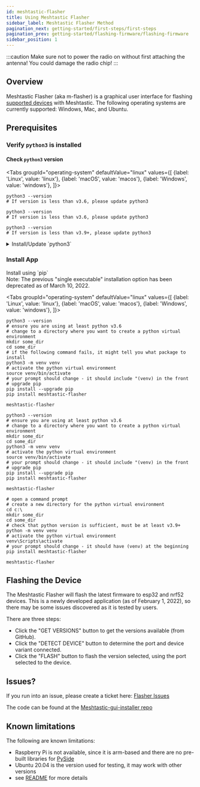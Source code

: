 ```yaml
---
id: meshtastic-flasher
title: Using Meshtastic Flasher
sidebar_label: Meshtastic Flasher Method
pagination_next: getting-started/first-steps/first-steps
pagination_prev: getting-started/flashing-firmware/flashing-firmware
sidebar_position: 1
---
```



:::caution
Make sure not to power the radio on without first attaching the antenna! You could damage the radio chip!
:::

## Overview

Meshtastic Flasher (aka m-flasher) is a graphical user interface for flashing [supported devices](/docs/hardware) with Meshtastic.
The following operating systems are currently supported: Windows, Mac, and Ubuntu.

## Prerequisites

### Verify `python3` is installed

#### Check `python3` version

<Tabs
groupId="operating-system"
defaultValue="linux"
values={[
{label: 'Linux', value: 'linux'},
{label: 'macOS', value: 'macos'},
{label: 'Windows', value: 'windows'},
]}>
<TabItem value="linux">

```shell title="Check python3 version"
python3 --version
# If version is less than v3.6, please update python3
```

</TabItem>
<TabItem value="macos">

```shell title="Check python3 version"
python3 --version
# If version is less than v3.6, please update python3
```

</TabItem>
<TabItem value="windows">

```shell title="Check python3 version"
python3 --version
# If version is less than v3.9+, please update python3
```

</TabItem>
</Tabs>

<details>
<summary>
Install/Update `python3`
</summary>
<Tabs
groupId="operating-system"
defaultValue="linux"
values={[
{label: 'Linux', value: 'linux'},
{label: 'macOS', value: 'macos'},
{label: 'Windows', value: 'windows'},
]}>
<TabItem value="linux">

```shell title="Install python3, pip, and venv"
sudo apt update
sudo apt upgrade
sudo apt install -y python3 python3-pip python3-venv
```

</TabItem>
<TabItem value="macos">

- [Download directly from python.org](https://www.python.org/downloads/macos/)
- [Homebrew](https://brew.sh/)
- [MacPorts](https://www.macports.org/)

</TabItem>
<TabItem value="windows">

- [Download directly from python.org](https://www.python.org/downloads/windows/)

</TabItem>
</Tabs>

</details>

### Install App


<summary>
Install using `pip`
</summary>
Note: The previous "single executable" installation option has been deprecated as of March 10, 2022.

<Tabs
groupId="operating-system"
defaultValue="linux"
values={[
{label: 'Linux', value: 'linux'},
{label: 'macOS', value: 'macos'},
{label: 'Windows', value: 'windows'},
]}>
<TabItem value="linux">

```shell title="Install Meshtastic Flasher"
python3 --version
# ensure you are using at least python v3.6
# change to a directory where you want to create a python virtual environment
mkdir some_dir
cd some_dir
# if the following command fails, it might tell you what package to install
python3 -m venv venv
# activate the python virtual environment
source venv/bin/activate
# your prompt should change - it should include "(venv) in the front
# upgrade pip
pip install --upgrade pip
pip install meshtastic-flasher
```

```shell title="Running Meshtastic Flasher"
meshtastic-flasher
```

  </TabItem>
  <TabItem value="macos">

```shell title="Install Meshtastic Flasher"
python3 --version
# ensure you are using at least python v3.6
# change to a directory where you want to create a python virtual environment
mkdir some_dir
cd some_dir
python3 -m venv venv
# activate the python virtual environment
source venv/bin/activate
# your prompt should change - it should include "(venv) in the front
# upgrade pip
pip install --upgrade pip
pip install meshtastic-flasher
```

```shell title="Running Meshtastic Flasher"
meshtastic-flasher
```

  </TabItem>
  <TabItem value="windows">

```shell title="Install Meshtastic Flasher"
# open a command prompt
# create a new directory for the python virtual environment
cd c:\
mkdir some_dir
cd some_dir
# check that python version is sufficient, must be at least v3.9+
python -m venv venv
# activate the python virtual environment
venv\Scripts\activate
# your prompt should change - it should have (venv) at the beginning
pip install meshtastic-flasher
```

```shell title="Running Meshtastic Flasher"
meshtastic-flasher
```

  </TabItem>
</Tabs>



## Flashing the Device

The Meshtastic Flasher will flash the latest firmware to esp32 and nrf52 devices. This is a newly developed application (as of February 1, 2022), so there may be some issues discovered as it is tested by users.

There are three steps:

- Click the "GET VERSIONS" button to get the versions available (from GitHub).
- Click the "DETECT DEVICE" button to determine the port and device variant connected.
- Click the "FLASH" button to flash the version selected, using the port selected to the device.

## Issues?

If you run into an issue, please create a ticket here: [Flasher Issues](https://github.com/meshtastic/Meshtastic-gui-installer/issues)

The code can be found at the [Meshtastic-gui-installer repo](https://github.com/meshtastic/Meshtastic-gui-installer)

## Known limitations

The following are known limitations:

- Raspberry Pi is not available, since it is arm-based and there are no pre-built libraries for [PySide](https://wiki.qt.io/Qt_for_Python)
- Ubuntu 20.04 is the version used for testing, it may work with other versions
- see [README](https://github.com/meshtastic/Meshtastic-gui-installer/blob/master/README.md) for more details
